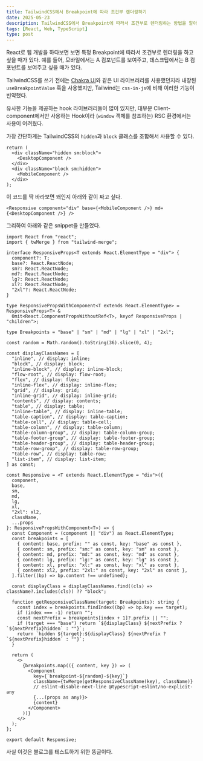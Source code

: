 ```yaml
---
title: TailwindCSS에서 Breakpoint에 따라 조건부 렌더링하기
date: 2025-05-23
description: TailwindCSS에서 Breakpoint에 따라서 조건부로 렌더링하는 방법을 알아보자.
tags: [React, Web, TypeScript]
type: post
---
```


React로 웹 개발을 하다보면 보면 특정 Breakpoint에 따라서 조건부로 렌더링을 하고 싶을 때가 있다.
예를 들어, 모바일에서는 A 컴포넌트를 보여주고, 데스크탑에서는 B 컴포넌트를 보여주고 싶을 때가 있다.

TailwindCSS를 쓰기 전에는 [Chakra UI](https://chakra-ui.com/)와 같은 UI 라이브러리를 사용했던지라 내장된 `useBreakpointValue` 훅을 사용했지만, Tailwind는 `css-in-js`에 비해 이러한 기능이 빈약했다.

유사한 기능을 제공하는 hook 라이브러리들이 많이 있지만, 대부분 Client-component에서만 사용하는 Hook이라 (`window` 객체를 참조하는) RSC 환경에서는 사용이 어려웠다.

가장 간단하게는 TailwindCSS의 `hidden`과 `block` 클래스를 조합해서 사용할 수 있다.

```tsx
return (
  <div className="hidden sm:block">
    <DesktopComponent />
  </div>
  <div className="block sm:hidden">
    <MobileComponent />
  </div>
);
```

이 코드를 딱 바라보면 왜인지 아래와 같이 짜고 싶다.

```tsx
<Responsive component="div" base={<MobileComponent />} md={<DesktopComponent />} />
```

그리하여 아래와 같은 snippet을 만들었다.

```tsx filename="Responsive.tsx" {1}
import React from "react";
import { twMerge } from "tailwind-merge";

interface ResponsiveProps<T extends React.ElementType = "div"> {
  component?: T;
  base?: React.ReactNode;
  sm?: React.ReactNode;
  md?: React.ReactNode;
  lg?: React.ReactNode;
  xl?: React.ReactNode;
  "2xl"?: React.ReactNode;
}

type ResponsivePropsWithComponent<T extends React.ElementType> = ResponsiveProps<T> &
  Omit<React.ComponentPropsWithoutRef<T>, keyof ResponsiveProps | "children">;

type Breakpoints = "base" | "sm" | "md" | "lg" | "xl" | "2xl";

const random = Math.random().toString(36).slice(0, 4);

const displayClassNames = [
  "inline", // display: inline;
  "block", // display: block;
  "inline-block", // display: inline-block;
  "flow-root", // display: flow-root;
  "flex", // display: flex;
  "inline-flex", // display: inline-flex;
  "grid", // display: grid;
  "inline-grid", // display: inline-grid;
  "contents", // display: contents;
  "table", // display: table;
  "inline-table", // display: inline-table;
  "table-caption", // display: table-caption;
  "table-cell", // display: table-cell;
  "table-column", // display: table-column;
  "table-column-group", // display: table-column-group;
  "table-footer-group", // display: table-footer-group;
  "table-header-group", // display: table-header-group;
  "table-row-group", // display: table-row-group;
  "table-row", // display: table-row;
  "list-item", // display: list-item;
] as const;

const Responsive = <T extends React.ElementType = "div">({
  component,
  base,
  sm,
  md,
  lg,
  xl,
  "2xl": xl2,
  className,
  ...props
}: ResponsivePropsWithComponent<T>) => {
  const Component = (component || "div") as React.ElementType;
  const breakpoints = [
    { content: base, prefix: "" as const, key: "base" as const },
    { content: sm, prefix: "sm:" as const, key: "sm" as const },
    { content: md, prefix: "md:" as const, key: "md" as const },
    { content: lg, prefix: "lg:" as const, key: "lg" as const },
    { content: xl, prefix: "xl:" as const, key: "xl" as const },
    { content: xl2, prefix: "2xl:" as const, key: "2xl" as const },
  ].filter((bp) => bp.content !== undefined);

  const displayClass = displayClassNames.find((cls) => className?.includes(cls)) ?? "block";

  function getResponsiveClassName(target: Breakpoints): string {
    const index = breakpoints.findIndex((bp) => bp.key === target);
    if (index === -1) return "";
    const nextPrefix = breakpoints[index + 1]?.prefix || "";
    if (target === "base") return `${displayClass} ${nextPrefix ? `${nextPrefix}hidden` : ""}`;
    return `hidden ${target}:${displayClass} ${nextPrefix ? `${nextPrefix}hidden` : ""}`;
  }

  return (
    <>
      {breakpoints.map(({ content, key }) => (
        <Component
          key={`breakpoint-${random}-${key}`}
          className={twMerge(getResponsiveClassName(key), className)}
          // eslint-disable-next-line @typescript-eslint/no-explicit-any
          {...(props as any)}>
          {content}
        </Component>
      ))}
    </>
  );
};

export default Responsive;
```

사실 이것은 블로그를 테스트하기 위한 똥글이다.
